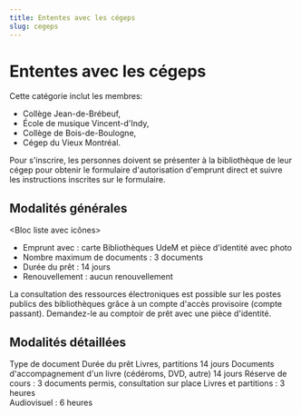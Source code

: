 ```yaml
---
title: Ententes avec les cégeps
slug: cegeps
---
```



# Ententes avec les cégeps

Cette catégorie inclut les membres:

- Collège Jean-de-Brébeuf,
- École de musique Vincent-d'Indy,
- Collège de Bois-de-Boulogne,
- Cégep du Vieux Montréal.

Pour s'inscrire, les personnes doivent se présenter à la bibliothèque de leur cégep pour obtenir le formulaire d'autorisation d'emprunt direct et suivre les instructions inscrites sur le formulaire.

## Modalités générales

<Bloc liste avec icônes>

- Emprunt avec : carte Bibliothèques UdeM et pièce d'identité avec photo
- Nombre maximum de documents : 3 documents
- Durée du prêt : 14 jours
- Renouvellement : aucun renouvellement

</Bloc>

La consultation des ressources électroniques est possible sur les postes publics des bibliothèques grâce à un compte d'accès provisoire (compte passant). Demandez-le au comptoir de prêt avec une pièce d'identité.

## Modalités détaillées

<TableContainer component={Paper}>
      <Table sx={{ minWidth: 650 }} aria-label="simple table">
        <TableHead>
          <TableRow>
            <TableCell>Type de document</TableCell>
            <TableCell align="right">Durée du prêt</TableCell>
          </TableRow>
        </TableHead>
        <TableBody>
          <TableRow sx={{ '&:last-child td, &:last-child th': { border: 0 } }}>
            <TableCell>Livres, partitions</TableCell>
            <TableCell align="right">14 jours</TableCell>
          </TableRow>
          <TableRow sx={{ '&:last-child td, &:last-child th': { border: 0 } }}>
            <TableCell>Documents d'accompagnement d'un livre (cédéroms, DVD, autre)</TableCell>
            <TableCell align="right">14 jours</TableCell>
          </TableRow>
          <TableRow sx={{ '&:last-child td, &:last-child th': { border: 0 } }}>
            <TableCell>Réserve de cours : 3 documents permis, consultation sur place</TableCell>
            <TableCell align="right">Livres et partitions : 3 heures <br/> Audiovisuel : 6 heures</TableCell>
          </TableRow>
        </TableBody>
      </Table>
    </TableContainer>